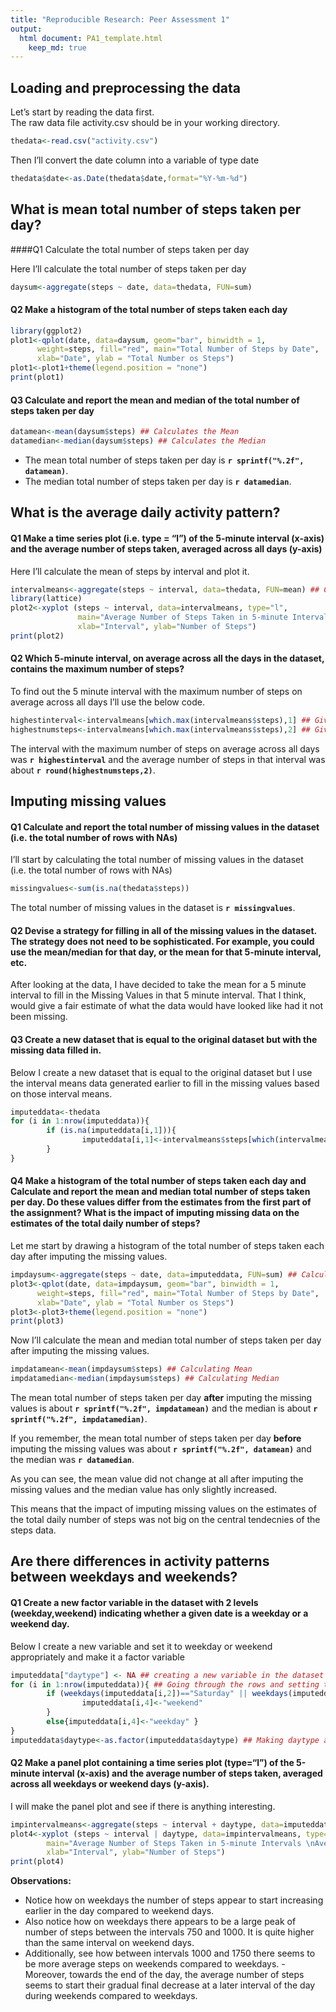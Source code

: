 ```yaml
---
title: "Reproducible Research: Peer Assessment 1"
output: 
  html document: PA1_template.html
    keep_md: true
---
```



## Loading and preprocessing the data

Let's start by reading the data first.  
The raw data file activity.csv should be in your working directory.

```r
thedata<-read.csv("activity.csv")
```

Then I'll convert the date column into a variable of type date
```r
thedata$date<-as.Date(thedata$date,format="%Y-%m-%d")
```

## What is mean total number of steps taken per day?

####Q1 Calculate the total number of steps taken per day

Here I'll calculate the total number of steps taken per day

```r
daysum<-aggregate(steps ~ date, data=thedata, FUN=sum)
```

#### Q2 Make a histogram of the total number of steps taken each day

```r
library(ggplot2)
plot1<-qplot(date, data=daysum, geom="bar", binwidth = 1,
      weight=steps, fill="red", main="Total Number of Steps by Date",
      xlab="Date", ylab = "Total Number os Steps")
plot1<-plot1+theme(legend.position = "none")
print(plot1)
```

#### Q3 Calculate and report the mean and median of the total number of steps taken per day

```r
datamean<-mean(daysum$steps) ## Calculates the Mean
datamedian<-median(daysum$steps) ## Calculates the Median
```

- The mean total number of steps taken per day is **`r sprintf("%.2f", datamean)`**.  
- The median total number of steps taken per day is **`r datamedian`**.

## What is the average daily activity pattern?

#### Q1 Make a time series plot (i.e. type = "l") of the 5-minute interval (x-axis) and the average number of steps taken, averaged across all days (y-axis)

Here I'll calculate the mean of steps by interval and plot it.

```r
intervalmeans<-aggregate(steps ~ interval, data=thedata, FUN=mean) ## Calculating Mean of Steps by Interval
library(lattice)
plot2<-xyplot (steps ~ interval, data=intervalmeans, type="l",
               main="Average Number of Steps Taken in 5-minute Intervals \nAveraged Across All Days",
               xlab="Interval", ylab="Number of Steps")
print(plot2)
```


#### Q2 Which 5-minute interval, on average across all the days in the dataset, contains the maximum number of steps?

To find out the 5 minute interval with the maximum number of steps on average across all days I'll use the below code.

```r
highestinterval<-intervalmeans[which.max(intervalmeans$steps),1] ## Gives the Interval with the highest Avg Number of Steps
highestnumsteps<-intervalmeans[which.max(intervalmeans$steps),2] ## Gives the Highest Average Number of Steps in a 5-minute Interval
```

The interval with the maximum number of steps on average across all days was **`r highestinterval`** and the average number of steps in that interval was about **`r round(highestnumsteps,2)`**.

## Imputing missing values

#### Q1 Calculate and report the total number of missing values in the dataset (i.e. the total number of rows with NAs)

I'll start by calculating the total number of missing values in the dataset (i.e. the total number of rows with NAs)

```r
missingvalues<-sum(is.na(thedata$steps))
```
The total number of missing values in the dataset is **`r missingvalues`**.

#### Q2 Devise a strategy for filling in all of the missing values in the dataset. The strategy does not need to be sophisticated. For example, you could use the mean/median for that day, or the mean for that 5-minute interval, etc.

After looking at the data, I have decided to take the mean for a 5 minute interval to fill in the Missing Values in that 5 minute interval. That I think, would give a fair estimate of what the data would have looked like had it not been missing.

#### Q3 Create a new dataset that is equal to the original dataset but with the missing data filled in.

Below I create a new dataset that is equal to the original dataset but I use the interval means data generated earlier to fill in the missing values based on those interval means.

```r
imputeddata<-thedata
for (i in 1:nrow(imputeddata)){
        if (is.na(imputeddata[i,1])){
                imputeddata[i,1]<-intervalmeans$steps[which(intervalmeans$interval==imputeddata[i,3])]
        }
}
```

#### Q4 Make a histogram of the total number of steps taken each day and Calculate and report the mean and median total number of steps taken per day. Do these values differ from the estimates from the first part of the assignment? What is the impact of imputing missing data on the estimates of the total daily number of steps?

Let me start by drawing a histogram of the total number of steps taken each day after imputing the missing values.

```r
impdaysum<-aggregate(steps ~ date, data=imputeddata, FUN=sum) ## Calculating the sum of steps by date
plot3<-qplot(date, data=impdaysum, geom="bar", binwidth = 1,
      weight=steps, fill="red", main="Total Number of Steps by Date",
      xlab="Date", ylab = "Total Number os Steps")
plot3<-plot3+theme(legend.position = "none")
print(plot3)
```

Now I'll calculate the mean and median total number of steps taken per day after imputing the missing values.

```r
impdatamean<-mean(impdaysum$steps) ## Calculating Mean
impdatamedian<-median(impdaysum$steps) ## Calculating Median
```

The mean total number of steps taken per day **after** imputing the missing values is about **`r sprintf("%.2f", impdatamean)`** and the median is about **`r sprintf("%.2f", impdatamedian)`**.

If you remember, the mean total number of steps taken per day **before** imputing the missing values was about **`r sprintf("%.2f", datamean)`** and the median was **`r datamedian`**.

As you can see, the mean value did not change at all after imputing the missing values and the median value has only slightly increased.

This means that the impact of imputing missing values on the estimates of the total daily number of steps was not big on the central tendecnies of the steps data.

## Are there differences in activity patterns between weekdays and weekends?

#### Q1 Create a new factor variable in the dataset with 2 levels (weekday,weekend) indicating whether a given date is a weekday or a weekend day.

Below I create a new variable and set it to weekday or weekend appropriately and make it a factor variable

```r
imputeddata["daytype"] <- NA ## creating a new variable in the dataset
for (i in 1:nrow(imputeddata)){ ## Going through the rows and setting the variable to weekday or weekend as per the date
        if (weekdays(imputeddata[i,2])=="Saturday" || weekdays(imputeddata[i,2])=="Sunday"){
                imputeddata[i,4]<-"weekend"
        }
        else{imputeddata[i,4]<-"weekday" }
}
imputeddata$daytype<-as.factor(imputeddata$daytype) ## Making daytype a factor as instructed
```

#### Q2 Make a panel plot containing a time series plot (type="l")  of the 5-minute interval (x-axis) and the average number of steps taken, averaged across all weekdays or weekend days (y-axis).

I will make the panel plot and see if there is anything interesting.

```r
impintervalmeans<-aggregate(steps ~ interval + daytype, data=imputeddata, FUN=mean) ## Calculating the mean of steps by interval and day type
plot4<-xyplot (steps ~ interval | daytype, data=impintervalmeans, type="l", layout=c(1,2),
        main="Average Number of Steps Taken in 5-minute Intervals \nAveraged Across All Days by Day Type",
        xlab="Interval", ylab="Number of Steps")
print(plot4)
```

**Observations:**

- Notice how on weekdays the number of steps appear to start increasing earlier in the day compared to weekend days.  
- Also notice how on weekdays there appears to be a large peak of number of steps between the intervals 750 and 1000. It is quite higher than the same interval on weekend days.  
- Additionally, see how between intervals 1000 and 1750 there seems to be more average steps on weekends compared to weekdays. - Moreover, towards the end of the day, the average number of steps seems to start their gradual final decrease at a later interval of the day during weekends compared to weekdays.